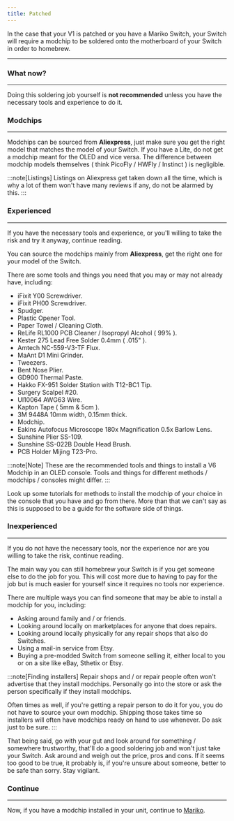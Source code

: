 ```yaml
---
title: Patched
---
```


In the case that your V1 is patched or you have a Mariko Switch, your Switch will require a modchip to be soldered onto the motherboard of your Switch in order to homebrew.

---

### What now?

---

Doing this soldering job yourself is **not recommended** unless you have the necessary tools and experience to do it.

### Modchips

---

Modchips can be sourced from **Aliexpress**, just make sure you get the right model that matches the model of your Switch.
If you have a Lite, do not get a modchip meant for the OLED and vice versa.
The difference between modchip models themselves ( think PicoFly / HWFly / Instinct ) is negligible.

:::note[Listings]
Listings on Aliexpress get taken down all the time, which is why a lot of them won't have many reviews if any, do not be alarmed by this.
:::

### Experienced

---

If you have the necessary tools and experience, or you'll willing to take the risk and try it anyway, continue reading.

You can source the modchips mainly from **Aliexpress**, get the right one for your model of the Switch.

There are some tools and things you need that you may or may not already have, including:

- iFixit Y00 Screwdriver.
- iFixit PH00 Screwdriver.
- Spudger.
- Plastic Opener Tool.
- Paper Towel / Cleaning Cloth.
- ReLife RL1000 PCB Cleaner / Isopropyl Alcohol ( 99% ).
- Kester 275 Lead Free Solder 0.4mm ( .015" ).
- Amtech NC-559-V3-TF Flux.
- MaAnt D1 Mini Grinder.
- Tweezers.
- Bent Nose Plier.
- GD900 Thermal Paste.
- Hakko FX-951 Solder Station with T12-BC1 Tip.
- Surgery Scalpel #20.
- Ul10064 AWG63 Wire.
- Kapton Tape ( 5mm & 5cm ).
- 3M 9448A 10mm width, 0.15mm thick.
- Modchip.
- Eakins Autofocus Microscope 180x Magnification 0.5x Barlow Lens.
- Sunshine Plier SS-109.
- Sunshine SS-022B Double Head Brush.
- PCB Holder Mijing T23-Pro.

:::note[Note]
These are the recommended tools and things to install a V6 Modchip in an OLED console. Tools and things for different methods / modchips / consoles might differ.
:::

Look up some tutorials for methods to install the modchip of your choice in the console that you have and go from there. More than that we can't say as this is supposed to be a guide for the software side of things.

### Inexperienced

---

If you do not have the necessary tools, nor the experience nor are you willing to take the risk, continue reading.

The main way you can still homebrew your Switch is if you get someone else to do the job for you. This will cost more due to having to pay for the job but is much easier for yourself since it requires no tools nor experience.

There are multiple ways you can find someone that may be able to install a modchip for you, including:

- Asking around family and / or friends.
- Looking around locally on marketplaces for anyone that does repairs.
- Looking around locally physically for any repair shops that also do Switches.
- Using a mail-in service from Etsy.
- Buying a pre-modded Switch from someone selling it, either local to you or on a site like eBay, Sthetix or Etsy.

:::note[Finding installers]
Repair shops and / or repair people often won't advertise that they install modchips. Personally go into the store or ask the person specifically if they install modchips.

Often times as well, if you're getting a repair person to do it for you, you do not have to source your own modchip. Shipping those takes time so installers will often have modchips ready on hand to use whenever. Do ask just to be sure.
:::

That being said, go with your gut and look around for something / somewhere trustworthy, that'll do a good soldering job and won't just take your Switch. Ask around and weigh out the price, pros and cons.
If it seems too good to be true, it probably is, if you're unsure about someone, better to be safe than sorry. Stay vigilant.

### Continue

---

Now, if you have a modchip installed in your unit, continue to <u>[Mariko](/homebrewing/mariko)</u>.